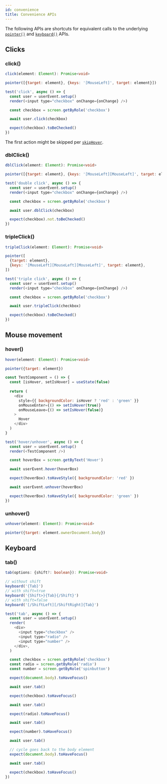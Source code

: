 ```yaml
---
id: convenience
title: Convenience APIs
---
```


The following APIs are shortcuts for equivalent calls to the underlying
[`pointer()`](api-pointer.mdx) and [`keyboard()`](api-keyboard.mdx) APIs.

## Clicks

### click()

```ts
click(element: Element): Promise<void>
```

```js
pointer([{target: element}, {keys: '[MouseLeft]', target: element}])
```

```js
test('click', async () => {
  const user = userEvent.setup()
  render(<input type="checkbox" onChange={onChange} />)

  const checkbox = screen.getByRole('checkbox')

  await user.click(checkbox)

  expect(checkbox).toBeChecked()
})
```

The first action might be skipped per [`skipHover`](options.mdx#skiphover).

### dblClick()

```ts
dblClick(element: Element): Promise<void>
```

```js
pointer([{target: element}, {keys: '[MouseLeft][MouseLeft]', target: element}])
```

```js
test('double click', async () => {
  const user = userEvent.setup()
  render(<input type="checkbox" onChange={onChange} />)

  const checkbox = screen.getByRole('checkbox')

  await user.dblClick(checkbox)

  expect(checkbox).not.toBeChecked()
})
```

### tripleClick()

```ts
tripleClick(element: Element): Promise<void>
```

```js
pointer([
  {target: element},
  {keys: '[MouseLeft][MouseLeft][MouseLeft]', target: element},
])
```

```js
test('triple click', async () => {
  const user = userEvent.setup()
  render(<input type="checkbox" onChange={onChange} />)

  const checkbox = screen.getByRole('checkbox')

  await user.tripleClick(checkbox)

  expect(checkbox).toBeChecked()
})
```

## Mouse movement

### hover()

```ts
hover(element: Element): Promise<void>
```

```js
pointer({target: element})
```

```js
const TestComponent = () => {
  const [isHover, setIsHover] = useState(false)
  
  return (
    <div
      style={{ backgroundColor: isHover ? 'red' : 'green' }}
      onMouseEnter={() => setIsHover(true)}
      onMouseLeave={() => setIsHover(false)}
    >
      Hover
    </div>
  )
}

test('hover/unhover', async () => {
  const user = userEvent.setup()
  render(<TestComponent />)

  const hoverBox = screen.getByText('Hover')

  await userEvent.hover(hoverBox)

  expect(hoverBox).toHaveStyle({ backgroundColor: 'red' })

  await userEvent.unhover(hoverBox)

  expect(hoverBox).toHaveStyle({ backgroundColor: 'green' })
})
```

### unhover()

```ts
unhover(element: Element): Promise<void>
```

```js
pointer({target: element.ownerDocument.body})
```

## Keyboard

### tab()

```ts
tab(options: {shift?: boolean}): Promise<void>
```

```js
// without shift
keyboard('{Tab}')
// with shift=true
keyboard('{Shift>}{Tab}{/Shift}')
// with shift=false
keyboard('[/ShiftLeft][/ShiftRight]{Tab}')
```

```js
test('tab', async () => {
  const user = userEvent.setup()
  render(
    <div>
      <input type="checkbox" />
      <input type="radio" />
      <input type="number" />
    </div>,
  )

  const checkbox = screen.getByRole('checkbox')
  const radio = screen.getByRole('radio')
  const number = screen.getByRole('spinbutton')

  expect(document.body).toHaveFocus()

  await user.tab()

  expect(checkbox).toHaveFocus()

  await user.tab()

  expect(radio).toHaveFocus()

  await user.tab()

  expect(number).toHaveFocus()

  await user.tab()

  // cycle goes back to the body element
  expect(document.body).toHaveFocus()

  await user.tab()

  expect(checkbox).toHaveFocus()
})
```
